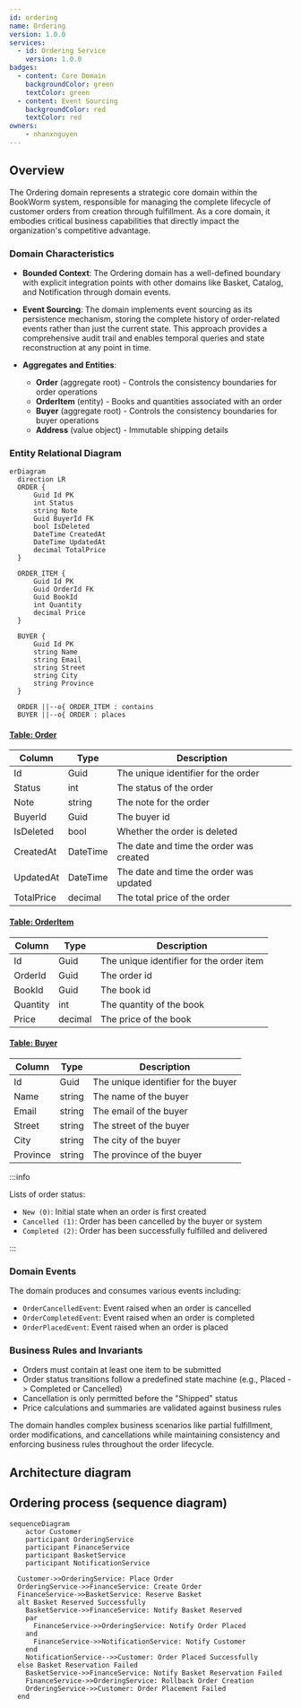 ```yaml
---
id: ordering
name: Ordering
version: 1.0.0
services:
  - id: Ordering Service
    version: 1.0.0
badges:
  - content: Core Domain
    backgroundColor: green
    textColor: green
  - content: Event Sourcing
    backgroundColor: red
    textColor: red
owners:
    - nhanxnguyen
---
```


## Overview

The Ordering domain represents a strategic core domain within the BookWorm system, responsible for managing the complete lifecycle of customer orders from creation through fulfillment. As a core domain, it embodies critical business capabilities that directly impact the organization's competitive advantage.

<Tiles >
    <Tile icon="UserGroupIcon" href="/docs/users/nhanxnguyen" title="Contact the author" description="Any questions? Feel free to contact the owners" />
    <Tile icon="RectangleGroupIcon" href={`/visualiser/domains/${frontmatter.id}/${frontmatter.version}`} title={`${frontmatter.services.length} services are in this domain`} description="This service sends messages to downstream consumers" />
</Tiles>

### Domain Characteristics

- **Bounded Context**: The Ordering domain has a well-defined boundary with explicit integration points with other domains like Basket, Catalog, and Notification through domain events.

- **Event Sourcing**: The domain implements event sourcing as its persistence mechanism, storing the complete history of order-related events rather than just the current state. This approach provides a comprehensive audit trail and enables temporal queries and state reconstruction at any point in time.

- **Aggregates and Entities**:
  - **Order** (aggregate root) - Controls the consistency boundaries for order operations
  - **OrderItem** (entity) - Books and quantities associated with an order
  - **Buyer** (aggregate root) - Controls the consistency boundaries for buyer operations
  - **Address** (value object) - Immutable shipping details

### Entity Relational Diagram

```mermaid
erDiagram
  direction LR
  ORDER {
      Guid Id PK
      int Status
      string Note
      Guid BuyerId FK
      bool IsDeleted
      DateTime CreatedAt
      DateTime UpdatedAt
      decimal TotalPrice
  }

  ORDER_ITEM {
      Guid Id PK
      Guid OrderId FK
      Guid BookId
      int Quantity
      decimal Price
  }

  BUYER {
      Guid Id PK
      string Name
      string Email
      string Street
      string City
      string Province
  }

  ORDER ||--o{ ORDER_ITEM : contains
  BUYER ||--o{ ORDER : places
```

#### <ins>Table: Order</ins>

| Column | Type | Description |
|--------|------|-------------|
| Id | Guid | The unique identifier for the order |
| Status | int | The status of the order |
| Note | string | The note for the order |
| BuyerId | Guid | The buyer id |
| IsDeleted | bool | Whether the order is deleted |
| CreatedAt | DateTime | The date and time the order was created |
| UpdatedAt | DateTime | The date and time the order was updated |
| TotalPrice | decimal | The total price of the order |

#### <ins>Table: OrderItem</ins>

| Column | Type | Description |
|--------|------|-------------|
| Id | Guid | The unique identifier for the order item |
| OrderId | Guid | The order id |
| BookId | Guid | The book id |
| Quantity | int | The quantity of the book |
| Price | decimal | The price of the book |

#### <ins>Table: Buyer</ins>

| Column | Type | Description |
|--------|------|-------------|
| Id | Guid | The unique identifier for the buyer |
| Name | string | The name of the buyer |
| Email | string | The email of the buyer |
| Street | string | The street of the buyer |
| City | string | The city of the buyer |
| Province | string | The province of the buyer |

:::info

Lists of order status:

- `New (0)`: Initial state when an order is first created
- `Cancelled (1)`: Order has been cancelled by the buyer or system
- `Completed (2)`: Order has been successfully fulfilled and delivered

:::

### Domain Events

The domain produces and consumes various events including:

- `OrderCancelledEvent`: Event raised when an order is cancelled
- `OrderCompletedEvent`: Event raised when an order is completed
- `OrderPlacedEvent`: Event raised when an order is placed

### Business Rules and Invariants

- Orders must contain at least one item to be submitted
- Order status transitions follow a predefined state machine (e.g., Placed -> Completed or Cancelled)
- Cancellation is only permitted before the "Shipped" status
- Price calculations and summaries are validated against business rules

The domain handles complex business scenarios like partial fulfillment, order modifications, and cancellations while maintaining consistency and enforcing business rules throughout the order lifecycle.

## Architecture diagram

<NodeGraph />

<MessageTable format="all" limit={4} />

## Ordering process (sequence diagram)

```mermaid
sequenceDiagram
    actor Customer
    participant OrderingService
    participant FinanceService
    participant BasketService
    participant NotificationService

  Customer->>OrderingService: Place Order
  OrderingService->>FinanceService: Create Order
  FinanceService->>BasketService: Reserve Basket
  alt Basket Reserved Successfully
    BasketService->>FinanceService: Notify Basket Reserved
    par
      FinanceService->>OrderingService: Notify Order Placed
    and
      FinanceService->>NotificationService: Notify Customer
    end
    NotificationService-->>Customer: Order Placed Successfully
  else Basket Reservation Failed
    BasketService->>FinanceService: Notify Basket Reservation Failed
    FinanceService->>OrderingService: Rollback Order Creation
    OrderingService->>Customer: Order Placement Failed
  end
```
